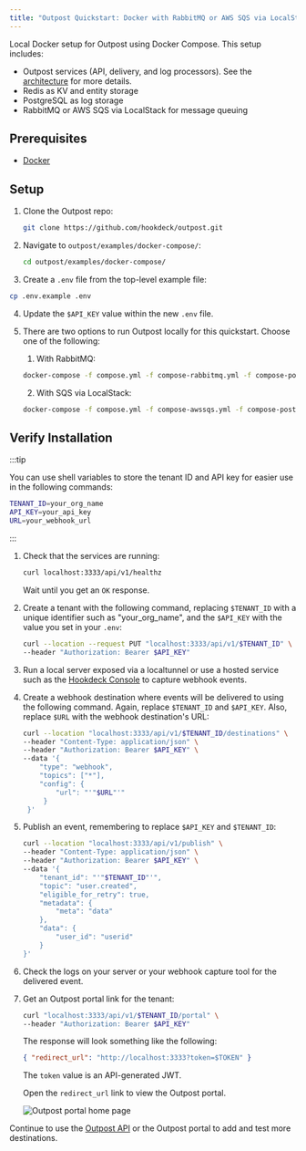 ```yaml
---
title: "Outpost Quickstart: Docker with RabbitMQ or AWS SQS via LocalStack"
---
```


Local Docker setup for Outpost using Docker Compose. This setup includes:

- Outpost services (API, delivery, and log processors). See the [architecture](/docs/concepts#architecture) for more details.
- Redis as KV and entity storage
- PostgreSQL as log storage
- RabbitMQ or AWS SQS via LocalStack for message queuing

## Prerequisites

- [Docker](https://docs.docker.com/engine/install/)

## Setup

1. Clone the Outpost repo:

   ```sh
   git clone https://github.com/hookdeck/outpost.git
   ```

2. Navigate to `outpost/examples/docker-compose/`:

   ```sh
   cd outpost/examples/docker-compose/
   ```

3. Create a `.env` file from the top-level example file:

```sh
cp .env.example .env
```

4. Update the `$API_KEY` value within the new `.env` file.

5. There are two options to run Outpost locally for this quickstart. Choose one of the following:

   1. With RabbitMQ:

   ```sh
   docker-compose -f compose.yml -f compose-rabbitmq.yml -f compose-postgres.yml up
   ```

   2. With SQS via LocalStack:

   ```sh
   docker-compose -f compose.yml -f compose-awssqs.yml -f compose-postgres.yml up
   ```

## Verify Installation

:::tip

You can use shell variables to store the tenant ID and API key for easier use in the following commands:

```sh
TENANT_ID=your_org_name
API_KEY=your_api_key
URL=your_webhook_url
```

:::

1. Check that the services are running:

   ```sh
   curl localhost:3333/api/v1/healthz
   ```

   Wait until you get an `OK` response.

2. Create a tenant with the following command, replacing `$TENANT_ID` with a unique identifier such as "your_org_name", and the `$API_KEY` with the value you set in your `.env`:

   ```sh
   curl --location --request PUT "localhost:3333/api/v1/$TENANT_ID" \
   --header "Authorization: Bearer $API_KEY"
   ```

3. Run a local server exposed via a localtunnel or use a hosted service such as the [Hookdeck Console](https://console.hookdeck.com?ref=github-outpost) to capture webhook events.

4. Create a webhook destination where events will be delivered to using the following command. Again, replace `$TENANT_ID` and `$API_KEY`. Also, replace `$URL` with the webhook destination's URL:

   ```sh
   curl --location "localhost:3333/api/v1/$TENANT_ID/destinations" \
   --header "Content-Type: application/json" \
   --header "Authorization: Bearer $API_KEY" \
   --data '{
       "type": "webhook",
       "topics": ["*"],
       "config": {
           "url": "'"$URL"'"
        }
    }'
   ```

5. Publish an event, remembering to replace `$API_KEY` and `$TENANT_ID`:

   ```sh
   curl --location "localhost:3333/api/v1/publish" \
   --header "Content-Type: application/json" \
   --header "Authorization: Bearer $API_KEY" \
   --data '{
       "tenant_id": "'"$TENANT_ID"'",
       "topic": "user.created",
       "eligible_for_retry": true,
       "metadata": {
           "meta": "data"
       },
       "data": {
           "user_id": "userid"
       }
   }'
   ```

6. Check the logs on your server or your webhook capture tool for the delivered event.

7. Get an Outpost portal link for the tenant:

   ```sh
   curl "localhost:3333/api/v1/$TENANT_ID/portal" \
   --header "Authorization: Bearer $API_KEY"
   ```

   The response will look something like the following:

   ```json
   { "redirect_url": "http://localhost:3333?token=$TOKEN" }
   ```

   The `token` value is an API-generated JWT.

   Open the `redirect_url` link to view the Outpost portal.

   ![Outpost portal home page](../../public/images/dashboard-homepage.png)

Continue to use the [Outpost API](https://outpost.hookdeck.com/docs/references/api) or the Outpost portal to add and test more destinations.
